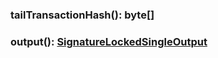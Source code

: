 

### tailTransactionHash(): byte[]



### output(): [SignatureLockedSingleOutput](#signaturelockedsingleoutput)


